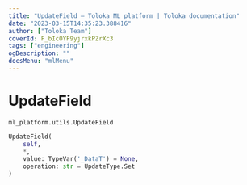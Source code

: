 ```yaml
---
title: "UpdateField — Toloka ML platform | Toloka documentation"
date: "2023-03-15T14:35:23.388416"
author: ["Toloka Team"]
coverId: F_bIcOYF9yjrxkPZrXc3
tags: ["engineering"]
ogDescription: ""
docsMenu: "mlMenu"
---
```


# UpdateField

`ml_platform.utils.UpdateField`

```python
UpdateField(
    self,
    *,
    value: TypeVar('_DataT') = None,
    operation: str = UpdateType.Set
)
```